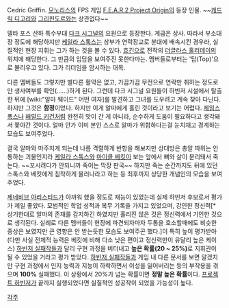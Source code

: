 Cedric Griffin. [[모노리스]]의 FPS 게임 [[F.E.A.R.2 Project Origin]]의 등장 인물.
~~[[케드릭 디고리]]와 [[그리핀도르]]와는 상관없다~~

델타 포스 산하 특수부대 [[다크 시그널]]의 요원으로 등장한다. 계급은 상사. 따라서 부소대장 정도에 해당하지만 [[케일라 스톡스]]는 상부가 연락장교로 분대에 배속시킨 경우라, 실질적인 현장 지휘는 그가 하는 것을 볼 수 있다. [[흐긴]]으로 전작의 [[더글라스 홀리데이]]의 위치에 해당한다. 그 만큼의 입담을 보여주진 못한다마는. 멤버들로부터는 '탑(Top)'으로 불리우고 있다. 그가 리더임을 암시하는 대목. 

다른 멤버들도 그렇지만 별다른 활약은 없고, 가끔가끔 무전으로 연락만 취하는 정도로만 생사여부를 확인(……)하게 된다. 그런데 다크 시그널 요원들이 하빈저 시설에서 탈출한 뒤에 [wiki:"알마 웨이드" 어떤 여자]를 발견하고 그녀를 도우려고 계속 찾아 다닌다. 하지만 그것은 '''함정'''이었다. 하지만 이게 알마에게 홀린 것이라고 보기는 어렵다. [[제임스 폭스]]나 [[해럴드 키건]]처럼 완전히 맛이 간 게 아니라, 순수하게 도움이 필요하다고 생각돼서 쫓아간 것이다. 얼마 안가 이미 본인 스스로 알마가 위험하다는걸 눈치채고 경계하는 모습도 보여주었다.

결국 알마와 마주치게 되는데 나름 격렬하게 반항을 해보지만 상대방은 총알 따위는 안통하는 괴물인지라 [[케일라 스톡스]]와 [[마이클 베킷]]이 보는 앞에서 뼈와 살이 분리돼서 죽는다. ~~꼬시려다가 안되니까 죽이는 막장 판국~~ 하지만 죽는 순간까지도 뒤에 있던 스톡스와 베킷에게 침착하게 물러나라고 하는 등 최후까지 상당한 개념인의 모습을 보여주었다.

[[제네비브 아리스티드]]가 아까워 했을 정도로 재능이 있었는데 실제 하빈저 후보로서 평가가 제일 좋았다. 모범적인 학업 성적과 복무 기록을 가지고 있었으며, 강인한 정신력[* 상기한대로 알마의 존재를 감지하긴 하였지만 홀리진 않은 것은 정신력에서 기인한 것으로 생각된다. 실례로 다른 멤버들이 현장에 파견되자마자 두통을 호소할때에도 비슷한 증상은 보였지만 큰 영향은 안 받는듯한 모습도 보여주곤 했다.]이 특히 높이 평가받아(다만 사실 전체적 능력은 베킷에 비해 다소 낮은 편이고 정신력만이 유달리 높은 케이스) [[하빈저 실패작]]들과 달리 구현 과정을 버터내고 '''높은 확률(20 ~ 25%)'''로 지휘관이 될 수 있었을 거라고 평가 받았다. [[하빈저 실패작]]들과 게임 내 다른 문서를 보면 알겠지만 구현 과정에서 인지 능력과 지능이 하락하면서 이성을 잃어버리는 등의 부작용을 겪으며 '''100%''' 실패했다. 이 상황에서 20%가 넘는 확률이면 '''정말 높은 확률'''이다. [[프로젝트 하빈저]]가 끝까지 실행되었다면 실질적인 성공작이 되었을 가능성이 높다.

[[각주]] 
